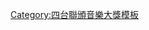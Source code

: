 {{Navbox
|bodyclass=hlist
|name  = 四台冠軍歌曲列表
|title = [[歷年香港四台冠軍歌曲列表]]
|titlestyle = background: #BAEECA
|groupstyle = background: #D4F3D4
|group1= 1990年代
|list1= 
* [[1991年度香港四台冠軍歌曲列表|1991]]
* [[1992年度香港四台冠軍歌曲列表|1992]]
* [[1993年度香港四台冠軍歌曲列表|1993]]
* [[1994年度香港四台冠軍歌曲列表|1994]]
* [[1995年度香港四台冠軍歌曲列表|1995]]
* [[1996年度香港四台冠軍歌曲列表|1996]]
* [[1997年度香港四台冠軍歌曲列表|1997]]
* [[1998年度香港四台冠軍歌曲列表|1998]]
* [[1999年度香港四台冠軍歌曲列表|1999]]
|group2=2000年代
|list2=
* [[2000年度香港四台冠軍歌曲列表|2000]]
* [[2001年度香港四台冠軍歌曲列表|2001]]
* [[2002年度香港四台冠軍歌曲列表|2002]]
* [[2003年度香港四台冠軍歌曲列表|2003]]
* [[2004年度香港四台冠軍歌曲列表|2004]]
* [[2005年度香港四台冠軍歌曲列表|2005]]
* [[2006年度香港四台冠軍歌曲列表|2006]]
* [[2007年度香港四台冠軍歌曲列表|2007]]
* [[2008年度香港四台冠軍歌曲列表|2008]]
* [[2009年度香港四台冠軍歌曲列表|2009]]
|group3=2010年代
|list3=
* [[2010年度香港四台冠軍歌曲列表|2010]]
* [[2011年度香港四台冠軍歌曲列表|2011]]
* [[2012年度香港四台冠軍歌曲列表|2012]]
* [[2013年度香港四台冠軍歌曲列表|2013]]
* [[2014年度香港四台冠軍歌曲列表|2014]]
* [[2015年度香港四台冠軍歌曲列表|2015]]
* [[2016年度香港四台冠軍歌曲列表|2016]]
* [[2017年度香港四台冠軍歌曲列表|2017]]
* [[2018年度香港四台冠軍歌曲列表|2018]]
* [[2019年度香港四台冠軍歌曲列表|2019]]
|below = 註1：[[新城電台]]於1991年設立音樂流行榜，故從該年起統計資料。<br>註2：2020年起不再以單獨條目列出。有關2020年以後香港電子傳媒機構的冠軍歌曲列表，詳參[[Template:香港各台冠軍歌曲列表|香港各台冠軍歌曲列表]]。
|group5=流行榜
|list5=
*[[歷年903專業推介冠軍歌曲|903專業推介]]
*[[歷年中文歌曲龍虎榜冠軍歌曲|中文歌曲龍虎榜]]
*[[新城勁爆流行榜]]
*[[勁歌金榜]]
|group6=頒獎禮
|list6=
*[[叱咤樂壇流行榜頒獎典禮]]
*[[新城勁爆頒獎禮]]
*[[香港金曲頒獎典禮]]
*<s>[[四台聯頒音樂大獎]]</s>（2010年起停辦）
*<s>[[十大中文金曲頒獎音樂會]]</s>（2022年起停辦）
*<s>[[勁歌金曲頒獎典禮]]</s>（2022年起停辦）
|group7=紀錄
|list7=
*[[香港四台冠軍歌曲及頒獎禮獲獎列表]]
}}<noinclude>
[[Category:四台聯頒音樂大獎模板]]
</noinclude>